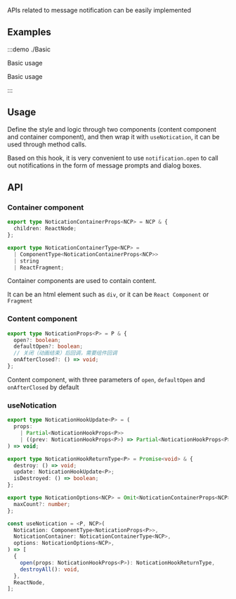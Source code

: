 APIs related to message notification can be easily implemented

## Examples

:::demo ./Basic

Basic usage

Basic usage

:::

## Usage

Define the style and logic through two components (content component and container component), and then wrap it with `useNotication`, it can be used through method calls.

Based on this hook, it is very convenient to use `notification.open` to call out notifications in the form of message prompts and dialog boxes.

## API

### Container component

```ts
export type NoticationContainerProps<NCP> = NCP & {
  children: ReactNode;
};

export type NoticationContainerType<NCP> =
  | ComponentType<NoticationContainerProps<NCP>>
  | string
  | ReactFragment;
```

Container components are used to contain content.

It can be an html element such as `div`, or it can be `React Component` or `Fragment`

### Content component

```ts
export type NoticationProps<P> = P & {
  open?: boolean;
  defaultOpen?: boolean;
  // 关闭（动画结束）后回调，需要组件回调
  onAfterClosed?: () => void;
};
```

Content component, with three parameters of `open`, `defaultOpen` and `onAfterClosed` by default

### useNotication

```ts
export type NoticationHookUpdate<P> = (
  props:
    | Partial<NoticationHookProps<P>>
    | ((prev: NoticationHookProps<P>) => Partial<NoticationHookProps<P>>),
) => void;

export type NoticationHookReturnType<P> = Promise<void> & {
  destroy: () => void;
  update: NoticationHookUpdate<P>;
  isDestroyed: () => boolean;
};

export type NoticationOptions<NCP> = Omit<NoticationContainerProps<NCP>, 'children'> & {
  maxCount?: number;
};

const useNotication = <P, NCP>(
  Notication: ComponentType<NoticationProps<P>>,
  NoticationContainer: NoticationContainerType<NCP>,
  options: NoticationOptions<NCP>,
) => [
  {
    open(props: NoticationHookProps<P>): NoticationHookReturnType,
    destroyAll(): void,
  },
  ReactNode,
];
```
